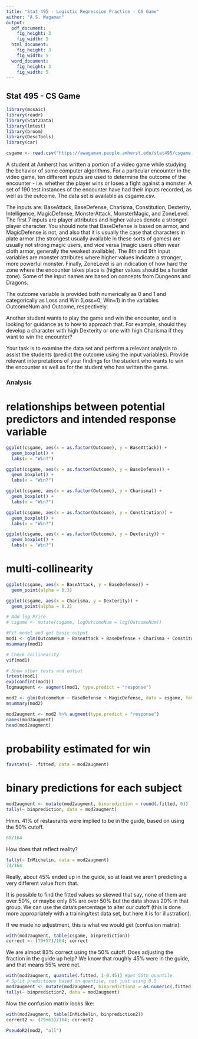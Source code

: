 ```yaml
---
title: "Stat 495 - Logistic Regression Practice - CS Game"
author: "A.S. Wagaman"
output:
  pdf_document:
    fig_height: 3
    fig_width: 5
  html_document:
    fig_height: 3
    fig_width: 5
  word_document:
    fig_height: 3
    fig_width: 5
---
```


## Stat 495 - CS Game 

```r
library(mosaic)
library(readr)
library(Stat2Data)
library(lmtest)
library(broom)
library(DescTools)
library(car)
```


```r
csgame <- read.csv("https://awagaman.people.amherst.edu/stat495/csgame.csv", header = T)
```

A student at Amherst has written a portion of a video game while studying the behavior of some computer algorithms. For a particular encounter in the video game, ten different inputs are used to determine the outcome of the encounter - i.e. whether the player wins or loses a fight against a monster. A set of 190 test instances of the encounter have had their inputs recorded, as well as the outcome. The data set is available as csgame.csv. 

The inputs are: BaseAttack, BaseDefense, Charisma, Constitution, Dexterity, Intelligence, MagicDefense, MonsterAttack, MonsterMagic, and ZoneLevel. The first 7 inputs are player attributes and higher values denote a stronger player character. You should note that BaseDefense is based on armor, and MagicDefense is not, and also that it is usually the case that characters in plate armor (the strongest usually available in these sorts of games) are usually not strong magic users, and vice versa (magic users often wear cloth armor, generally the weakest available). The 8th and 9th input variables are monster attributes where higher values indicate a stronger, more powerful monster. Finally, ZoneLevel is an indication of how hard the zone where the encounter takes place is (higher values should be a harder zone). Some of the input names are based on concepts from Dungeons and Dragons.

The outcome variable is provided both numerically as 0 and 1 and categorically as Loss and Win (Loss=0; Win=1) in the variables OutcomeNum and Outcome, respectively. 

Another student wants to play the game and win the encounter, and is looking for guidance as to how to approach that. For example, should they develop a character with high Dexterity or one with high Charisma if they want to win the encounter?

Your task is to examine the data set and perform a relevant analysis to assist the students (predict the outcome using the input variables).  Provide relevant interpretations of your findings for the student who wants to win the encounter as well as for the student who has written the game. 

### Analysis

# relationships between potential predictors and intended response variable
```r
ggplot(csgame, aes(x = as.factor(Outcome), y = BaseAttack)) +
  geom_boxplot() +
  labs(x = "Win?")

ggplot(csgame, aes(x = as.factor(Outcome), y = BaseDefense)) +
  geom_boxplot() +
  labs(x = "Win?")

ggplot(csgame, aes(x = as.factor(Outcome), y = Charisma)) +
  geom_boxplot() +
  labs(x = "Win?")

ggplot(csgame, aes(x = as.factor(Outcome), y = Constitution)) +
  geom_boxplot() +
  labs(x = "Win?")

ggplot(csgame, aes(x = as.factor(Outcome), y = Dexterity)) +
  geom_boxplot() +
  labs(x = "Win?")
```

# multi-collinearity
```r
ggplot(csgame, aes(x = BaseAttack, y = BaseDefense)) +
  geom_point(alpha = 0.3)

ggplot(csgame, aes(x = Charisma, y = Dexterity)) +
  geom_point(alpha = 0.3)
```

```r
# Add log Price
# csgame <- mutate(csgame, logOutcomeNum = log(OutcomeNum))

#Fit model and get basic output
mod1 <- glm(OutcomeNum ~ BaseAttack + BaseDefense + Charisma + Constitution + Dexterity + Intelligence + MagicDefense + MonsterAttack + MonsterMagic + ZoneLevel, data = csgame, family = binomial(logit))
msummary(mod1)

# Check collinearity
vif(mod1)
```

```r
# Show other tests and output
lrtest(mod1)
exp(confint(mod1))
logmaugment <- augment(mod1, type.predict = "response")
```

```r
mod2 <- glm(OutcomeNum ~ BaseDefense + MagicDefense, data = csgame, family = binomial(logit))
msummary(mod2)
```

```r
mod2augment <- mod2 %>% augment(type.predict = "response")
names(mod2augment)
head(mod2augment)
```

# probability estimated for win
```r
favstats(~ .fitted, data = mod2augment)
```

# binary predictions for each subject
```r
mod2augment <- mutate(mod2augment, binprediction = round(.fitted, 0))
tally(~ binprediction, data = mod2augment)
```

Hmm. 41% of restaurants were implied to be in the guide, based on using the 50% cutoff. 

```r
68/164
```

How does that reflect reality?

```r
tally(~ InMichelin, data = mod2augment)
74/164
```

Really, about 45% ended up in the guide, so at least we aren't predicting a very different value from that.

It is possible to find the fitted values so skewed that say, none of them are over 50%, or maybe only 8% are over 50% but the data shows 20% in that group. We can use the data's percentage to alter our cutoff (this is done more appropriately with a training/test data set, but here it is for illustration). 

If we made no adjustment, this is what we would get (confusion matrix):

```r
with(mod2augment, table(csgame, binprediction))
correct <- (79+57)/164; correct
```

We are almost 83% correct using the 50% cutoff. Does adjusting the fraction in the guide up help? We know that roughly 45% were in the guide, and that means 55% were not. 

```r
with(mod2augment, quantile(.fitted, 1-0.45)) #get 55th quantile
# Split predictions based on quantile, not just using 0.5
mod2augment <- mutate(mod2augment, binprediction2 = as.numeric(.fitted > 0.4655586))
tally(~ binprediction2, data = mod2augment)
```

Now the confusion matrix looks like:

```r
with(mod2augment, table(InMichelin, binprediction2))
correct2 <- (79+63)/164; correct2
```

```r
PseudoR2(mod2, "all")
```